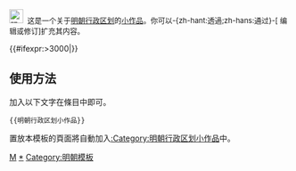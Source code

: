 <div class="notice metadata" id="stub" style="font-size: small;">[[File:Ming_Dynasty_Administrative_division.jpg|25px|明朝]]&nbsp;&nbsp;这是一个关于[[明朝行政区划]]的[[Wikipedia:小作品|小作品]]。你可以-{zh-hant:透過;zh-hans:通过}-<span class="plainlinks">[{{fullurl:{{FULLPAGENAME}}|action=edit}} 编辑或修订]</span>扩充其内容。</div><includeonly>[[Category:明朝行政区划小作品|{{PAGENAME}}]]{{#ifexpr:{{PAGESIZE:{{FULLPAGENAME}}|R}}>3000|[[Category:字数已超过3000字节的小作品|{{PAGENAME}}]]}}</includeonly><noinclude>

==使用方法==
加入以下文字在條目中即可。
<pre>{{明朝行政区划小作品}}</pre>

置放本模板的頁面將自動加入[[:Category:明朝行政区划小作品]]中。
[[Category:中国各朝代行政区划小作品模板|M]]
[[Category:明朝行政区划小作品|*]]
[[Category:明朝模板]]
</noinclude>
